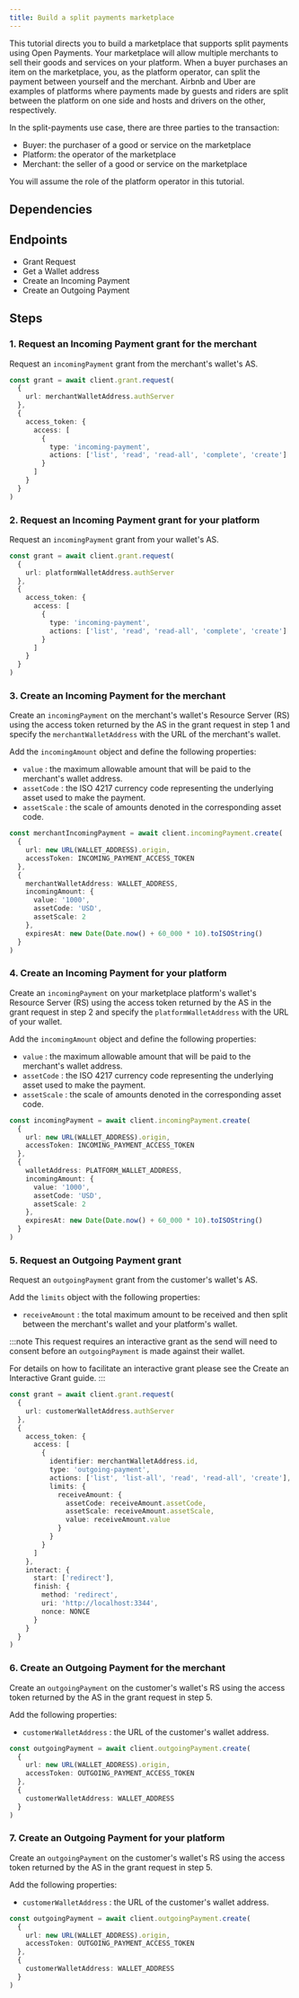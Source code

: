 ```yaml
---
title: Build a split payments marketplace
---
```



This tutorial directs you to build a marketplace that supports split payments using Open Payments. Your marketplace will allow multiple merchants to sell their goods and services on your platform. When a buyer purchases an item on the marketplace, you, as the platform operator, can split the payment between yourself and the merchant. Airbnb and Uber are examples of platforms where payments made by guests and riders are split between the platform on one side and hosts and drivers on the other, respectively.

In the split-payments use case, there are three parties to the transaction:

- Buyer: the purchaser of a good or service on the marketplace
- Platform: the operator of the marketplace
- Merchant: the seller of a good or service on the marketplace

You will assume the role of the platform operator in this tutorial.

## Dependencies

<Dependencies />

## Endpoints

- <LinkOut href='https://openpayments.dev/apis/auth-server/operations/post-request/'>
    Grant Request
  </LinkOut>
- <LinkOut href='https://openpayments.dev/apis/wallet-address-server/operations/get-wallet-address/'>
    Get a Wallet address
  </LinkOut>
- <LinkOut href='https://openpayments.dev/apis/resource-server/operations/create-incoming-payment/'>
    Create an Incoming Payment
  </LinkOut>
- <LinkOut href='https://openpayments.dev/apis/resource-server/operations/create-outgoing-payment/'>
    Create an Outgoing Payment
  </LinkOut>

<Tabs>
<TabItem label='TypeScript'>
<Ts />

## Steps

### 1. Request an Incoming Payment grant for the merchant

Request an `incomingPayment` grant from the merchant's wallet's AS.

```ts
const grant = await client.grant.request(
  {
    url: merchantWalletAddress.authServer
  },
  {
    access_token: {
      access: [
        {
          type: 'incoming-payment',
          actions: ['list', 'read', 'read-all', 'complete', 'create']
        }
      ]
    }
  }
)
```

### 2. Request an Incoming Payment grant for your platform

Request an `incomingPayment` grant from your wallet's AS.

```ts
const grant = await client.grant.request(
  {
    url: platformWalletAddress.authServer
  },
  {
    access_token: {
      access: [
        {
          type: 'incoming-payment',
          actions: ['list', 'read', 'read-all', 'complete', 'create']
        }
      ]
    }
  }
)
```

### 3. Create an Incoming Payment for the merchant

Create an `incomingPayment` on the merchant's wallet's Resource Server (RS) using the access token returned by the AS in the grant request in step 1 and specify the `merchantWalletAddress` with the URL of the merchant's wallet.

Add the `incomingAmount` object and define the following properties:

- `value` : the maximum allowable amount that will be paid to the merchant's wallet address.
- `assetCode` : the ISO 4217 currency code representing the underlying asset used to make the payment.
- `assetScale` : the scale of amounts denoted in the corresponding asset code.

```ts
const merchantIncomingPayment = await client.incomingPayment.create(
  {
    url: new URL(WALLET_ADDRESS).origin,
    accessToken: INCOMING_PAYMENT_ACCESS_TOKEN
  },
  {
    merchantWalletAddress: WALLET_ADDRESS,
    incomingAmount: {
      value: '1000',
      assetCode: 'USD',
      assetScale: 2
    },
    expiresAt: new Date(Date.now() + 60_000 * 10).toISOString()
  }
)
```

### 4. Create an Incoming Payment for your platform

Create an `incomingPayment` on your marketplace platform's wallet's Resource Server (RS) using the access token returned by the AS in the grant request in step 2 and specify the `platformWalletAddress` with the URL of your wallet.

Add the `incomingAmount` object and define the following properties:

- `value` : the maximum allowable amount that will be paid to the merchant's wallet address.
- `assetCode` : the ISO 4217 currency code representing the underlying asset used to make the payment.
- `assetScale` : the scale of amounts denoted in the corresponding asset code.

```ts
const incomingPayment = await client.incomingPayment.create(
  {
    url: new URL(WALLET_ADDRESS).origin,
    accessToken: INCOMING_PAYMENT_ACCESS_TOKEN
  },
  {
    walletAddress: PLATFORM_WALLET_ADDRESS,
    incomingAmount: {
      value: '1000',
      assetCode: 'USD',
      assetScale: 2
    },
    expiresAt: new Date(Date.now() + 60_000 * 10).toISOString()
  }
)
```

### 5. Request an Outgoing Payment grant

Request an `outgoingPayment` grant from the customer's wallet's AS.

Add the `limits` object with the following properties:

- `receiveAmount` : the total maximum amount to be received and then split between the merchant's wallet and your platform's wallet.

:::note
This request requires an interactive grant as the send will need to consent before an `outgoingPayment` is made against their wallet.

For details on how to facilitate an interactive grant please see the <LinkOut href='https://openpayments.dev/guides/create-interactive-grant/'>
Create an Interactive Grant guide. </LinkOut>
:::

```ts
const grant = await client.grant.request(
  {
    url: customerWalletAddress.authServer
  },
  {
    access_token: {
      access: [
        {
          identifier: merchantWalletAddress.id,
          type: 'outgoing-payment',
          actions: ['list', 'list-all', 'read', 'read-all', 'create'],
          limits: {
            receiveAmount: {
              assetCode: receiveAmount.assetCode,
              assetScale: receiveAmount.assetScale,
              value: receiveAmount.value
            }
          }
        }
      ]
    },
    interact: {
      start: ['redirect'],
      finish: {
        method: 'redirect',
        uri: 'http://localhost:3344',
        nonce: NONCE
      }
    }
  }
)
```

### 6. Create an Outgoing Payment for the merchant

Create an `outgoingPayment` on the customer's wallet's RS using the access token returned by the AS in the grant request in step 5.

Add the following properties:

- `customerWalletAddress` : the URL of the customer's wallet address.

```ts
const outgoingPayment = await client.outgoingPayment.create(
  {
    url: new URL(WALLET_ADDRESS).origin,
    accessToken: OUTGOING_PAYMENT_ACCESS_TOKEN
  },
  {
    customerWalletAddress: WALLET_ADDRESS
  }
)
```

### 7. Create an Outgoing Payment for your platform

Create an `outgoingPayment` on the customer's wallet's RS using the access token returned by the AS in the grant request in step 5.

Add the following properties:

- `customerWalletAddress` : the URL of the customer's wallet address.

```ts
const outgoingPayment = await client.outgoingPayment.create(
  {
    url: new URL(WALLET_ADDRESS).origin,
    accessToken: OUTGOING_PAYMENT_ACCESS_TOKEN
  },
  {
    customerWalletAddress: WALLET_ADDRESS
  }
)
```

</TabItem>
</Tabs>
